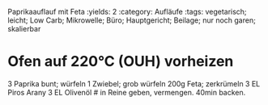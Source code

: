 Paprikaauflauf mit Feta
:yields: 2
:category: Aufläufe
:tags: vegetarisch; leicht; Low Carb; Mikrowelle; Büro; Hauptgericht; Beilage; nur noch garen; skalierbar

# Ofen auf 220°C (OUH) vorheizen

3 Paprika bunt; würfeln
1 Zwiebel; grob würfeln
200g Feta; zerkrümeln
3 EL Piros Arany
3 EL Olivenöl
# in Reine geben, vermengen. 40min backen.
